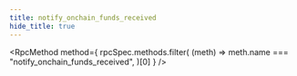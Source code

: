 ```yaml
---
title: notify_onchain_funds_received
hide_title: true
---
```



<RpcMethod
  method={
    rpcSpec.methods.filter(
      (meth) => meth.name === "notify_onchain_funds_received",
    )[0]
  }
/>
